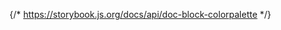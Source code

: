 {/* https://storybook.js.org/docs/api/doc-block-colorpalette */}

<style>{`.docblock-colorpalette > div { gap: 0 10px; }`}</style>

<Meta title="Foundation/Color(v2.6)" />

<ColorPalette>
  <ColorItem
    title="Neutral Surface"
    colors={{
      ['--neutral-surface']: '#ffffff',
      ['--neutral-surface--high']: '#f7f7f8',
    }}
  />
  <ColorItem
    title="Neutral Layer"
    colors={{
      ['--neutral-layer--low']: '#ffffff',
      ['--neutral-layer']: '#f7f7f8',
      ['--neutral-layer--high']: '#ececee',
      ['--neutral-layer--higher']: '#dedee2',
    }}
  />
  <ColorItem
    title="Neutral Container"
    colors={{
      ['--neutral-container--low']: '#ffffff',
      ['--neutral-container']: '#f4f4f5',
      ['--neutral-container--high']: '#e8e8eb',
      ['--neutral-container--higher']: '#dcdce0',
      ['--neutral-container--highest']: '#d1d1d6',
    }}
  />
  <ColorItem
    title="On Neutral"
    colors={{
      ['--on-neutral-primary']: '#20202d',
      ['--on-neutral-secondary']: '#353542',
      ['--on-neutral-tertiary']: '#585866',
      ['--on-neutral-quaternary']: '#71717f',
      ['--on-neutral-caption']: '#92929e',
      ['--on-neutral-micro']: '#b0b0b9',
    }}
  />
  <ColorItem
    title="Inverse Neutral Container"
    colors={{
      ['--inverse-neutral-container']: '#20202d',
    }}
  />
  <ColorItem
    title="Inverse On Neutral"
    colors={{
      ['--inverse-on-neutral']: '#ffffff',
    }}
  />
  <ColorItem
    title="Main Surface"
    colors={{
      ['--main-surface']: '#ffffff',
      ['--main-surface--high']: '#f7f6fe',
    }}
  />
  <ColorItem
    title="Main Layer"
    colors={{
      ['--main-layer--low']: '#ffffff',
      ['--main-layer']: '#f7f6fe',
      ['--main-layer--high']: '#ebe9fd',
    }}
  />
  <ColorItem
    title="Main Container"
    colors={{
      ['--main-container--low']: '#ffffff',
      ['--main-container']: '#f4f3fe',
      ['--main-container--high']: '#e8e6fd',
      ['--main-container--higher']: '#dcdafc',
    }}
  />
  <ColorItem
    title="On Main"
    colors={{
      ['--on-main']: '#7066f4',
    }}
  />
  <ColorItem
    title="Inverse Main Container"
    colors={{
      ['--inverse-main-container']: '#7066f4',
    }}
  />
  <ColorItem
    title="Inverse On Main"
    colors={{
      ['--inverse-on-main']: '#ffffff',
    }}
  />
  <ColorItem
    title="Danger Container"
    colors={{
      ['--danger-container']: '#fff0f2',
    }}
  />
  <ColorItem
    title="On Danger"
    colors={{
      ['--on-danger']: '#ff2541',
    }}
  />
  <ColorItem
    title="Inverse Danger Container"
    colors={{
      ['--inverse-danger-container']: '#ff2541',
    }}
  />
  <ColorItem
    title="Inverse On Danger"
    colors={{
      ['--inverse-on-danger']: '#ffffff',
    }}
  />
  <ColorItem
    title="Success Container"
    colors={{
      ['--success-container']: '#e7f7f1',
    }}
  />
  <ColorItem
    title="On Success"
    colors={{
      ['--on-success']: '#0caa6e',
    }}
  />
  <ColorItem
    title="Inverse Success Container"
    colors={{
      ['--inverse-success-container']: '#0caa6e',
    }}
  />
  <ColorItem
    title="Inverse On Success"
    colors={{
      ['--inverse-on-success']: '#ffffff',
    }}
  />
</ColorPalette>

